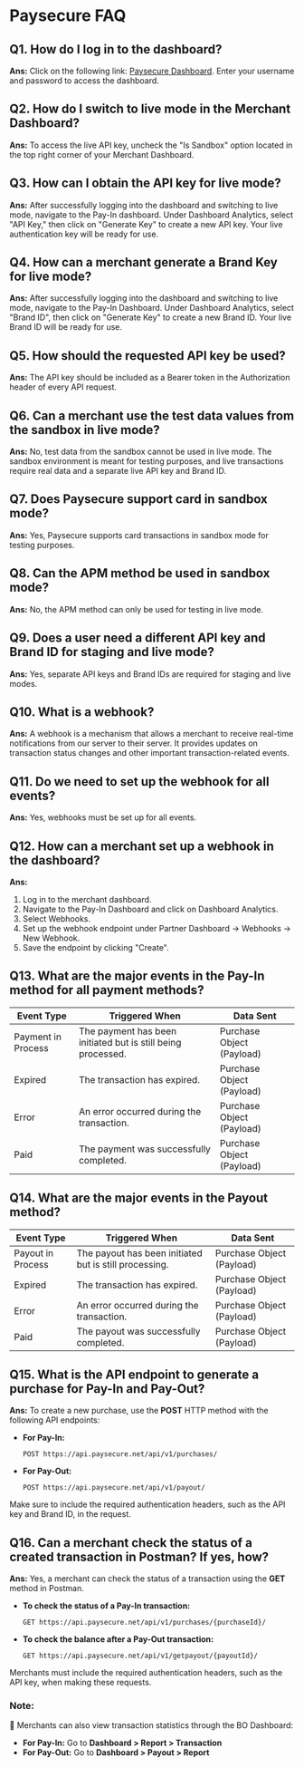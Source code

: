 # Paysecure FAQ

## Q1. How do I log in to the dashboard?
**Ans:** Click on the following link: [Paysecure Dashboard](https://app.paysecure.net/). Enter your username and password to access the dashboard.

## Q2. How do I switch to live mode in the Merchant Dashboard?
**Ans:** To access the live API key, uncheck the "Is Sandbox" option located in the top right corner of your Merchant Dashboard.

## Q3. How can I obtain the API key for live mode?
**Ans:** After successfully logging into the dashboard and switching to live mode, navigate to the Pay-In dashboard. Under Dashboard Analytics, select "API Key," then click on "Generate Key" to create a new API key. Your live authentication key will be ready for use.

## Q4. How can a merchant generate a Brand Key for live mode?
**Ans:** After successfully logging into the dashboard and switching to live mode, navigate to the Pay-In Dashboard. Under Dashboard Analytics, select "Brand ID", then click on "Generate Key" to create a new Brand ID. Your live Brand ID will be ready for use.

## Q5. How should the requested API key be used?
**Ans:** The API key should be included as a Bearer token in the Authorization header of every API request.

## Q6. Can a merchant use the test data values from the sandbox in live mode?
**Ans:** No, test data from the sandbox cannot be used in live mode. The sandbox environment is meant for testing purposes, and live transactions require real data and a separate live API key and Brand ID.

## Q7. Does Paysecure support card in sandbox mode?
**Ans:** Yes, Paysecure supports card transactions in sandbox mode for testing purposes.

## Q8. Can the APM method be used in sandbox mode?
**Ans:** No, the APM method can only be used for testing in live mode.

## Q9. Does a user need a different API key and Brand ID for staging and live mode?
**Ans:** Yes, separate API keys and Brand IDs are required for staging and live modes.

## Q10. What is a webhook?
**Ans:** A webhook is a mechanism that allows a merchant to receive real-time notifications from our server to their server. It provides updates on transaction status changes and other important transaction-related events.

## Q11. Do we need to set up the webhook for all events?
**Ans:** Yes, webhooks must be set up for all events.

## Q12. How can a merchant set up a webhook in the dashboard?
**Ans:**
1. Log in to the merchant dashboard.
2. Navigate to the Pay-In Dashboard and click on Dashboard Analytics.
3. Select Webhooks.
4. Set up the webhook endpoint under Partner Dashboard → Webhooks → New Webhook.
5. Save the endpoint by clicking "Create".

## Q13. What are the major events in the Pay-In method for all payment methods?
| Event Type         | Triggered When                             | Data Sent                 |
|--------------------|--------------------------------|--------------------------|
| Payment in Process | The payment has been initiated but is still being processed. | Purchase Object (Payload) |
| Expired           | The transaction has expired.   | Purchase Object (Payload) |
| Error            | An error occurred during the transaction. | Purchase Object (Payload) |
| Paid            | The payment was successfully completed. | Purchase Object (Payload) |

## Q14. What are the major events in the Payout method?
| Event Type         | Triggered When                             | Data Sent                 |
|--------------------|--------------------------------|--------------------------|
| Payout in Process | The payout has been initiated but is still processing. | Purchase Object (Payload) |
| Expired           | The transaction has expired.   | Purchase Object (Payload) |
| Error            | An error occurred during the transaction. | Purchase Object (Payload) |
| Paid            | The payout was successfully completed. | Purchase Object (Payload) |

## Q15. What is the API endpoint to generate a purchase for Pay-In and Pay-Out?
**Ans:**
To create a new purchase, use the **POST** HTTP method with the following API endpoints:

- **For Pay-In:**
  ```
  POST https://api.paysecure.net/api/v1/purchases/
  ```
- **For Pay-Out:**
  ```
  POST https://api.paysecure.net/api/v1/payout/
  ```

Make sure to include the required authentication headers, such as the API key and Brand ID, in the request.

## Q16. Can a merchant check the status of a created transaction in Postman? If yes, how?
**Ans:** Yes, a merchant can check the status of a transaction using the **GET** method in Postman.

- **To check the status of a Pay-In transaction:**
  ```
  GET https://api.paysecure.net/api/v1/purchases/{purchaseId}/
  ```
- **To check the balance after a Pay-Out transaction:**
  ```
  GET https://api.paysecure.net/api/v1/getpayout/{payoutId}/
  ```

Merchants must include the required authentication headers, such as the API key, when making these requests.

### **Note:**
📌 Merchants can also view transaction statistics through the BO Dashboard:
- **For Pay-In:** Go to **Dashboard > Report > Transaction**
- **For Pay-Out:** Go to **Dashboard > Payout > Report**
